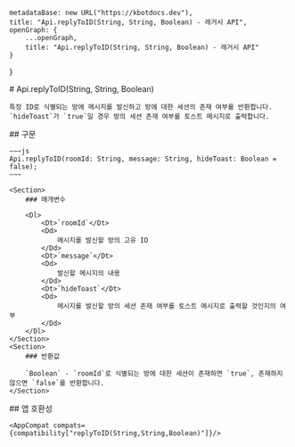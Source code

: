 
    metadataBase: new URL("https://kbotdocs.dev"),
    title: "Api.replyToID(String, String, Boolean) - 레거시 API",
    openGraph: {
        ...openGraph,
        title: "Api.replyToID(String, String, Boolean) - 레거시 API"
    }
}

<Section>
    # Api.replyToID(String, String, Boolean)

    특정 ID로 식별되는 방에 메시지를 발신하고 방에 대한 세션의 존재 여부를 반환합니다. `hideToast`가 `true`일 경우 방의 세션 존재 여부를 토스트 메시지로 출력합니다.
</Section>
<Section>
    ## 구문

    ~~~js
    Api.replyToID(roomId: String, message: String, hideToast: Boolean = false);
    ~~~

    <Section>
        ### 매개변수

        <Dl>
            <Dt>`roomId`</Dt>
            <Dd>
                메시지를 발신할 방의 고유 ID
            </Dd>
            <Dt>`message`</Dt>
            <Dd>
                발신할 메시지의 내용
            </Dd>
            <Dt>`hideToast`</Dt>
            <Dd>
                메시지를 발신할 방의 세션 존재 여부를 토스트 메시지로 출력할 것인지의 여부
            </Dd>
        </Dl>
    </Section>
    <Section>
        ### 반환값

        `Boolean` - `roomId`로 식별되는 방에 대한 세션이 존재하면 `true`, 존재하지 않으면 `false`를 반환합니다.
    </Section>
</Section>
<Section>
    ## 앱 호환성

    <AppCompat compats={compatibility["replyToID(String,String,Boolean)"]}/>
</Section>